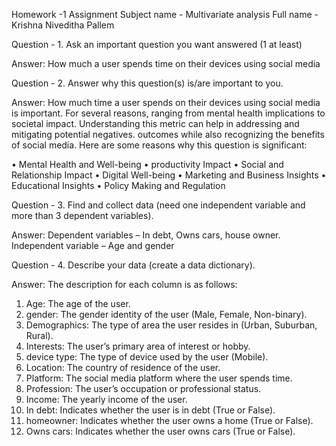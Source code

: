 
Homework -1 
Assignment
Subject name - Multivariate analysis
Full name - Krishna Niveditha Pallem

Question - 1. Ask an important question you want answered (1 at least) 

Answer: How much a user spends time on their devices using social media

Question - 2. Answer why this question(s) is/are important to you.

Answer: How much time a user spends on their devices using social media is important. 
For several reasons, ranging from mental health implications to societal impact. 
Understanding this metric can help in addressing and mitigating potential negatives. 
outcomes while also recognizing the benefits of social media. Here are some reasons
why this question is significant:
  
•	Mental Health and Well-being
•	productivity Impact
•	Social and Relationship Impact
•	Digital Well-being
•	Marketing and Business Insights
•	Educational Insights
•	Policy Making and Regulation

Question - 3. Find and collect data (need one independent variable and more than 3 dependent variables).

Answer:
Dependent variables – In debt, Owns cars, house owner.
Independent variable – Age and gender 

Question - 4. Describe your data (create a data dictionary).

Answer:
The description for each column is as follows:
  
1.	Age: The age of the user.
2.	gender: The gender identity of the user (Male, Female, Non-binary).
3.	Demographics: The type of area the user resides in (Urban, Suburban, Rural).
4.	Interests: The user's primary area of interest or hobby.
5.	device type: The type of device used by the user (Mobile).
6.	Location: The country of residence of the user.
7.	Platform: The social media platform where the user spends time.
8.	Profession: The user's occupation or professional status.
9.	Income: The yearly income of the user.
10.	In debt: Indicates whether the user is in debt (True or False).
11.	homeowner: Indicates whether the user owns a home (True or False).
12.	Owns cars: Indicates whether the user owns cars (True or False).
